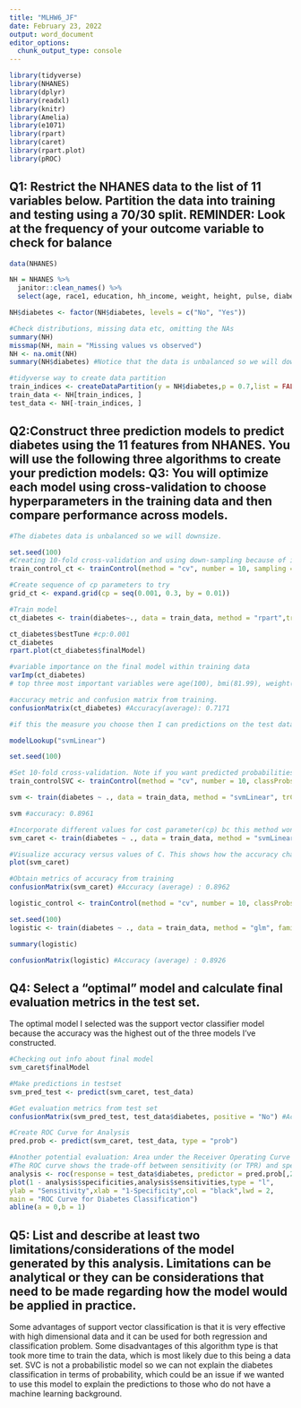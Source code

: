 ```yaml
---
title: "MLHW6_JF"
date: February 23, 2022
output: word_document
editor_options:
  chunk_output_type: console
---
```


```r
library(tidyverse)
library(NHANES)
library(dplyr)
library(readxl)
library(knitr)
library(Amelia)
library(e1071)
library(rpart)
library(caret)
library(rpart.plot)
library(pROC)
```

## Q1: Restrict the NHANES data to the list of 11 variables below. Partition the data into training and testing using a 70/30 split. REMINDER: Look at the frequency of your outcome variable to check for balance
```r
data(NHANES)

NH = NHANES %>%
  janitor::clean_names() %>%
  select(age, race1, education, hh_income, weight, height, pulse, diabetes, bmi, phys_active,  smoke100)

NH$diabetes <- factor(NH$diabetes, levels = c("No", "Yes"))

#Check distributions, missing data etc, omitting the NAs
summary(NH)
missmap(NH, main = "Missing values vs observed")
NH <- na.omit(NH)
summary(NH$diabetes) #Notice that the data is unbalanced so we will downsize

#tidyverse way to create data partition
train_indices <- createDataPartition(y = NH$diabetes,p = 0.7,list = FALSE)
train_data <- NH[train_indices, ]
test_data <- NH[-train_indices, ]

```

## Q2:Construct three prediction models to predict diabetes using the 11 features from NHANES. You will use the following three algorithms to create your prediction models: Q3: You will optimize each model using cross-validation to choose hyperparameters in the training data and then compare performance across models.

```r
#The diabetes data is unbalanced so we will downsize.

set.seed(100)
#Creating 10-fold cross-validation and using down-sampling because of imbalance in data
train_control_ct <- trainControl(method = "cv", number = 10, sampling = "down")

#Create sequence of cp parameters to try 
grid_ct <- expand.grid(cp = seq(0.001, 0.3, by = 0.01))

#Train model
ct_diabetes <- train(diabetes~., data = train_data, method = "rpart",trControl = train_control_ct, tuneGrid = grid_ct)

ct_diabetes$bestTune #cp:0.001
ct_diabetes
rpart.plot(ct_diabetes$finalModel)

#variable importance on the final model within training data
varImp(ct_diabetes) 
# top three most important variables were age(100), bmi(81.99), weight(65.090) and the least important variable was income.  

#accuracy metric and confusion matrix from training.
confusionMatrix(ct_diabetes) #Accuracy(average): 0.7171

#if this the measure you choose then I can predictions on the test data as probabilities  and/or produce a ROC curve.
```

```r
modelLookup("svmLinear")

set.seed(100)

#Set 10-fold cross-validation. Note if you want predicted probabilities, you need to set class Probs=True
train_controlSVC <- trainControl(method = "cv", number = 10, classProbs = T)

svm <- train(diabetes ~ ., data = train_data, method = "svmLinear", trControl = train_controlSVC, preProcess = c("center", "scale"))

svm #accuracy: 0.8961
```

```r
#Incorporate different values for cost parameter(cp) bc this method won't tune the hyperparameters for us. The CP is how much misclassification the support vector will allow
svm_caret <- train(diabetes ~ ., data = train_data, method = "svmLinear",  trControl = train_controlSVC, preProcess = c("center", "scale"), tuneGrid = expand.grid(C = seq(0.001,2, length = 30)))
```

```r
#Visualize accuracy versus values of C. This shows how the accuracy changes based on the level of the cost I chose. 
plot(svm_caret)

#Obtain metrics of accuracy from training
confusionMatrix(svm_caret) #Accuracy (average) : 0.8962
```


```r
logistic_control <- trainControl(method = "cv", number = 10, classProbs = T)

set.seed(100)
logistic <- train(diabetes ~ ., data = train_data, method = "glm", family = "binomial", trControl = logistic_control)

summary(logistic)

confusionMatrix(logistic) #Accuracy (average) : 0.8926

```


## Q4: Select a "optimal" model and calculate final evaluation metrics in the test set.
The optimal model I selected was the support vector classifier model because the accuracy was the highest out of the three models I've constructed.

```r
#Checking out info about final model
svm_caret$finalModel

#Make predictions in testset
svm_pred_test <- predict(svm_caret, test_data)

#Get evaluation metrics from test set
confusionMatrix(svm_pred_test, test_data$diabetes, positive = "No") #Accuracy 0.8966 #Sensitivity:1.00 #Specificity:0.00

#Create ROC Curve for Analysis
pred.prob <- predict(svm_caret, test_data, type = "prob")

#Another potential evaluation: Area under the Receiver Operating Curve (AUROC)
#The ROC curve shows the trade-off between sensitivity (or TPR) and specificity (1 – FPR). Classifiers that give curves closer to the top-left corner indicate a better performance. The closer the curve comes to the 45-degree diagonal of the ROC space, the less accurate the test.
analysis <- roc(response = test_data$diabetes, predictor = pred.prob[,2])
plot(1 - analysis$specificities,analysis$sensitivities,type = "l",
ylab = "Sensitivity",xlab = "1-Specificity",col = "black",lwd = 2,
main = "ROC Curve for Diabetes Classification")
abline(a = 0,b = 1)

```


## Q5:  List and describe at least two limitations/considerations of the model generated by this analysis. Limitations can be analytical or they can be considerations that need to be made regarding how the model would be applied in practice.
Some advantages of support vector classification is that it is very effective with high dimensional data and it can be used for both regression and classification problem. Some disadvantages of this algorithm type is that took more time to train the data, which is most likely due to this being a data set. SVC is not a probabilistic model so we can not explain the diabetes classification in terms of probability, which could be an issue if we wanted to use this model to explain the predictions to those who do not have a machine learning background.